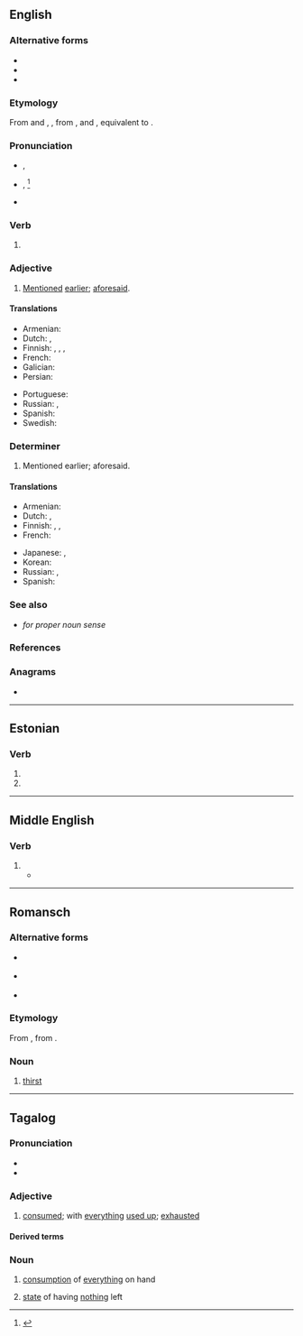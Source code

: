 {{also|sáið|Said|Saïd|Säid}}
==English==

===Alternative forms===
* {{alter|en|saide|sayde|seyde||obsolete}}
* {{alter|en|sayed||nonstandard}}
* {{alter|en|sed||eye dialect}}

===Etymology===
From {{inh|en|enm|seide|pos=preterite}} and {{m|enm|seid}}, {{m|enm|iseid|pos=past participle}}, from {{inh|en|ang|sǣde}}, {{m|ang|sæġde|pos=preterite}} and {{m|ang|ġesæġd|pos=past participle}}, equivalent to {{suffix|en|say|ed}}.

===Pronunciation===
* {{enPR|sĕd}}, {{audio-IPA|en|en-us-said.ogg|/sɛd/|dial=US}}
* {{a|nonstandard}} {{enPR|sād}}, {{IPA|en|/seɪd/}}<ref>{{R:Bingham IP|75}}</ref>
* {{rhymes|en|ɛd|s=1}}

===Verb===
{{head|en|verb form}}

# {{en-past of|say}}

===Adjective===
{{en-adj|-}}

# [[mentioned|Mentioned]] [[earlier]]; [[aforesaid]].
#: {{ux|en|The '''said''' party has denied the charges.}}

====Translations====
{{trans-top|mentioned earlier}}
* Armenian: {{t|hy|նշված}}
* Dutch: {{t|nl|in kwestie}}, {{t+|nl|desbetreffend}}
* Finnish: {{t+|fi|samainen}}, {{t|fi|[[kyseessä]] [[olla|oleva]]}}, {{t|fi|[[edellä]] [[mainittu]]}}, {{t+|fi|kyseinen}}
* French: {{t+|fr|dit|m}}
* Galician: {{t+|gl|dito}}
* Persian: {{t+|fa|مذکور|tr=mazkur|sc=fa-Arab}}
{{trans-mid}}
* Portuguese: {{t+|pt|dito|m}}
* Russian: {{t+|ru|упомя́нутый}}, {{t+|ru|ска́занный}} {{qualifier|that was said}}
* Spanish: {{t+|es|dicho}}
* Swedish: {{t+|sv|i fråga}}
{{trans-bottom}}

===Determiner===
{{en-det}}

# Mentioned earlier; aforesaid.
#: {{ux|en|'''Said''' party has denied the charges.}}

====Translations====
{{trans-top|mentioned earlier}}
* Armenian: {{t|hy|նշված}}
* Dutch: {{t|nl|in kwestie}}, {{t+|nl|desbetreffend}}
* Finnish: {{t+|fi|samainen}}, {{t|fi|[[kyseessä]] [[olla|oleva]]}}, {{t|fi|[[edellä]] [[mainittu]]}}
* French: {{t+|fr|ledit}}
{{trans-mid}}
* Japanese: {{t|ja|前記|tr=zenki}}, {{t+|ja|該|tr=gai}}
* Korean: {{t+|ko|상기}}
* Russian: {{t+|ru|вышеупомя́нутый}}, {{t+|ru|вышеука́занный}}
* Spanish: {{t+|es|dicho}}
{{trans-bottom}}

===See also===
* {{l|en|Said}} ''for proper noun sense''

===References===
<references/>

===Anagrams===
* {{anagrams|en|a=adis|AIDS|AISD|Aids|Dais|IADS|IADs|aids|dais|daïs|sadi|sida}}

----

==Estonian==

===Verb===
{{head|et|verb form}}

# {{et-verb form of|p=2s|m=past|saama}}
# {{et-verb form of|p=3p|m=past|saama}}

----

==Middle English==

===Verb===
{{head|enm|verb form}}

# {{alternative form of|enm|seide}}
#* {{RQ:Malory Le Morte Darthur|book=II|chapter=ij|leaf=39|verso=yes|page=78|lines=32–35|passage=god thanke your hyhenes '''ſaid''' Balen&nbsp;/ your bounte and hyhenes may no man preyſe half to the valewe&nbsp;/ but at this tyme I muſt nedes departe&nbsp;/ byſechyng yow alwey of your good grace&nbsp;/}}

----

==Romansch==

===Alternative forms===
* {{q|Sursilvan}} {{l|rm|seit}}
* {{q|Sutsilvan}} {{l|rm|set}}
* {{q|Surmiran}} {{l|rm|seid}}

===Etymology===
From {{der|rm|la|sitis}}, from {{der|rm|ine-pro|*dʰgʷʰítis||perishing, decrease}}.

===Noun===
{{head|rm|noun|g=f}}

# {{lb|rm|Rumantsch Grischun|Puter|Vallader}} [[thirst]]

----

==Tagalog==

===Pronunciation===
* {{hyph|tl|sa|id}}
* {{tl-IPA|sa7íd}}

===Adjective===
{{tl-adj|saíd}}

# [[consumed]]; with [[everything]] [[used up]]; [[exhausted]]
#: {{syn|tl|ubos}}

====Derived terms====
{{der3|tl|kasairan|magsaid|masaid|masairan|pagsaid|sairin|sumaid}}

===Noun===
{{tl-noun|saíd}}

# [[consumption]] of [[everything]] on hand
#: {{syn|tl|ubos|pag-ubos|pagkaubos}}
# [[state]] of having [[nothing]] left